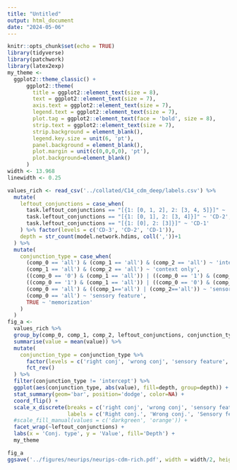 ```yaml
---
title: "Untitled"
output: html_document
date: "2024-05-06"
---
```


```r
knitr::opts_chunk$set(echo = TRUE)
library(tidyverse)
library(patchwork)
library(latex2exp)
my_theme <-
  ggplot2::theme_classic() +
      ggplot2::theme(
        title = ggplot2::element_text(size = 8),
        text = ggplot2::element_text(size = 7),
        axis.text = ggplot2::element_text(size = 7),
        legend.text = ggplot2::element_text(size = 7),
        plot.tag = ggplot2::element_text(face = 'bold', size = 8),
        strip.text = ggplot2::element_text(size = 7),
        strip.background = element_blank(),
        legend.key.size = unit(6, 'pt'),
        panel.background = element_blank(),
        plot.margin = unit(c(0,0,0,0), 'pt'),
        plot.background=element_blank()
      )
width <- 13.968
linewidth <- 0.25
```

```r
values_rich <- read_csv('../collated/C14_cdm_deep/labels.csv') %>%
  mutate(
    leftout_conjunctions = case_when(
      task.leftout_conjunctions == "[{1: [0, 1, 2], 2: [3, 4, 5]}]" ~ 'CD-3',
      task.leftout_conjunctions == "[{1: [0, 1], 2: [3, 4]}]" ~ 'CD-2',
      task.leftout_conjunctions == "[{1: [0], 2: [3]}]" ~ 'CD-1'
    ) %>% factor(levels = c('CD-3', 'CD-2', 'CD-1')),
    depth = str_count(model.network.hdims, coll(','))+1
  ) %>%
  mutate(
    conjunction_type = case_when(
      (comp_0 == 'all') & (comp_1 == 'all') & (comp_2 == 'all') ~ 'intercept',
      (comp_1 == 'all') & (comp_2 == 'all') ~ 'context only',
      ((comp_0 == '0') & (comp_1 == 'all')) | ((comp_0 == '1') & (comp_2 == 'all')) ~ 'wrong conj',
      ((comp_0 == '1') & (comp_1 == 'all')) | ((comp_0 == '0') & (comp_2 == 'all')) ~ 'right conj',
      (comp_0 == 'all') & ((comp_1=='all') | (comp_2=='all')) ~ 'sensory feature',
      (comp_0 == 'all') ~ 'sensory feature',
      TRUE ~ 'memorization'
    )
  )
fig_a <-
  values_rich %>%
  group_by(comp_0, comp_1, comp_2, leftout_conjunctions, conjunction_type, depth) %>%
  summarise(value = mean(value)) %>%
  mutate(
    conjunction_type = conjunction_type %>%
      factor(levels = c('right conj', 'wrong conj', 'sensory feature', 'context only', 'memorization')) %>%
      fct_rev()
  ) %>%
  filter(conjunction_type != 'intercept') %>%
  ggplot(aes(conjunction_type, abs(value), fill=depth, group=depth)) +
  stat_summary(geom='bar', position='dodge', color=NA) +
  coord_flip() +
  scale_x_discrete(breaks = c('right conj', 'wrong conj', 'sensory feature', 'context only', 'memorization'),
                   labels = c('Right conj.', 'Wrong conj.', 'Sensory feat.', 'Context only', 'Memorization')) +
  #scale_fill_manual(values = c('darkgreen', 'orange')) +
  facet_wrap(~leftout_conjunctions) +
  labs(x = 'Conj. type', y = 'Value', fill='Depth') +
  my_theme
```

```r
fig_a
ggsave('../figures/neurips/neurips-cdm-rich.pdf', width = width/2, height = 0.3*width, units = 'cm')
```

